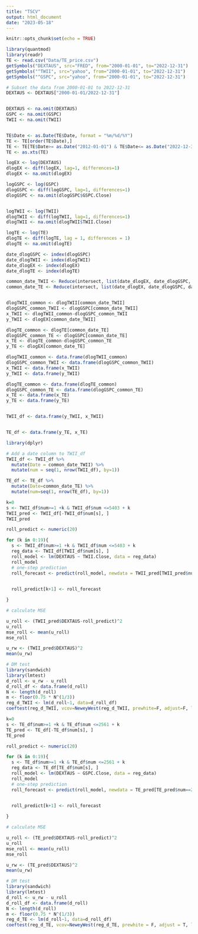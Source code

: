```yaml
---
title: "TSCV"
output: html_document
date: "2023-05-18"
---
```


```r
knitr::opts_chunk$set(echo = TRUE)
```



```r
library(quantmod)
library(readr)
TE <- read.csv("Data/TE_price.csv")
getSymbols("DEXTAUS", src="FRED", from="2000-01-01", to="2022-12-31")
getSymbols("^TWII", src="yahoo", from="2000-01-01", to="2022-12-31")
getSymbols("^GSPC", src="yahoo", from="2000-01-01", to="2022-12-31")

# Subset the data from 2000-01-01 to 2022-12-31
DEXTAUS <- DEXTAUS["2000-01-01/2022-12-31"]


DEXTAUS <- na.omit(DEXTAUS)
GSPC <- na.omit(GSPC)
TWII <- na.omit(TWII)


TE$Date <- as.Date(TE$Date, format = "%m/%d/%Y")
TE <- TE[order(TE$Date),]
TE <- TE[TE$Date>= as.Date("2012-01-01") & TE$Date<= as.Date("2022-12-31"),]
TE <- as.xts(TE)

logEX <- log(DEXTAUS)
dlogEX <- diff(logEX, lag=1, differences=1)
dlogEX <- na.omit(dlogEX)

logGSPC <- log(GSPC)
dlogGSPC <- diff(logGSPC, lag=1, differences=1)
dlogGSPC <- na.omit(dlogGSPC$GSPC.Close)


logTWII <- log(TWII)
dlogTWII <- diff(logTWII, lag=1, differences=1)
dlogTWII <- na.omit(dlogTWII$TWII.Close)

logTE <- log(TE)
dlogTE <- diff(logTE, lag = 1, differences = 1)
dlogTE <- na.omit(dlogTE)

date_dlogGSPC <- index(dlogGSPC)
date_dlogTWII <- index(dlogTWII)
date_dlogEX <- index(dlogEX)
date_dlogTE <- index(dlogTE)

common_date_TWII <- Reduce(intersect, list(date_dlogEX, date_dlogGSPC, date_dlogTWII)) |> as.Date()
common_date_TE <- Reduce(intersect, list(date_dlogEX, date_dlogGSPC, date_dlogTE)) |> as.Date()


dlogTWII_common <- dlogTWII[common_date_TWII]
dlogGSPC_common_TWII <- dlogGSPC[common_date_TWII]
x_TWII <- dlogTWII_common-dlogGSPC_common_TWII
y_TWII <- dlogEX[common_date_TWII]

dlogTE_common <- dlogTE[common_date_TE]
dlogGSPC_common_TE <- dlogGSPC[common_date_TE]
x_TE <- dlogTE_common-dlogGSPC_common_TE
y_TE <- dlogEX[common_date_TE]

dlogTWII_common <- data.frame(dlogTWII_common)
dlogGSPC_common_TWII <- data.frame(dlogGSPC_common_TWII)
x_TWII <- data.frame(x_TWII)
y_TWII <- data.frame(y_TWII)

dlogTE_common <- data.frame(dlogTE_common)
dlogGSPC_common_TE <- data.frame(dlogGSPC_common_TE)
x_TE <- data.frame(x_TE)
y_TE <- data.frame(y_TE)


TWII_df <- data.frame(y_TWII, x_TWII)


TE_df <- data.frame(y_TE, x_TE)
```



```r
library(dplyr)

# Add a date column to TWII_df
TWII_df <- TWII_df %>%
  mutate(Date = common_date_TWII) %>% 
  mutate(num = seq(1, nrow(TWII_df), by=1))

TE_df <- TE_df %>% 
  mutate(Date=common_date_TE) %>% 
  mutate(num=seq(1, nrow(TE_df), by=1))
```



```r
k=0
s <- TWII_df$num>=1 +k & TWII_df$num <=5403 + k
TWII_pred <- TWII_df[-TWII_df$num[s], ]
TWII_pred

roll_predict <- numeric(20)

for (k in 0:19){
  s <- TWII_df$num>=1 +k & TWII_df$num <=5403 + k
  reg_data <- TWII_df[TWII_df$num[s], ]
  roll_model <- lm(DEXTAUS ~ TWII.Close, data = reg_data)
  roll_model
  # one-step prediction
  roll_forecast <- predict(roll_model, newdata = TWII_pred[TWII_pred$num==5404+k,])
  

  roll_predict[k+1] <- roll_forecast

}

# calculate MSE

u_roll <- (TWII_pred$DEXTAUS-roll_predict)^2
u_roll
mse_roll <- mean(u_roll)
mse_roll

u_rw <- (TWII_pred$DEXTAUS)^2
mean(u_rw)

# DM test
library(sandwich)
library(lmtest)
d_roll <- u_rw - u_roll
d_roll_df <- data.frame(d_roll)
N <- length(d_roll)
m <- floor(0.75 * N^(1/3))
reg_d_TWII <- lm(d_roll~1, data=d_roll_df)
coeftest(reg_d_TWII, vcov=NeweyWest(reg_d_TWII, prewhite=F, adjust=F, lag=m-1))

```


```r
k=0
s <- TE_df$num>=1 +k & TE_df$num <=2561 + k
TE_pred <- TE_df[-TE_df$num[s], ]
TE_pred

roll_predict <- numeric(20)

for (k in 0:19){
  s <- TE_df$num>=1 +k & TE_df$num <=2561 + k
  reg_data <- TE_df[TE_df$num[s], ]
  roll_model <- lm(DEXTAUS ~ GSPC.Close, data = reg_data)
  roll_model
  # one-step prediction
  roll_forecast <- predict(roll_model, newdata = TE_pred[TE_pred$num==2562+k,])
  

  roll_predict[k+1] <- roll_forecast

}

# calculate MSE

u_roll <- (TE_pred$DEXTAUS-roll_predict)^2
u_roll
mse_roll <- mean(u_roll)
mse_roll

u_rw <- (TE_pred$DEXTAUS)^2
mean(u_rw)

# DM test
library(sandwich)
library(lmtest)
d_roll <- u_rw - u_roll
d_roll_df <- data.frame(d_roll)
N <- length(d_roll)
m <- floor(0.75 * N^(1/3))
reg_d_TE <- lm(d_roll~1, data=d_roll_df)
coeftest(reg_d_TE, vcov=NeweyWest(reg_d_TE, prewhite = F, adjust = T, lag=m-1))
```


